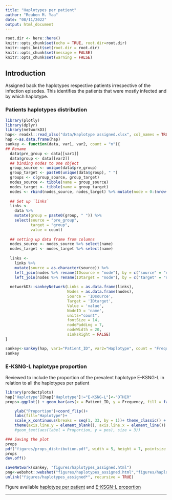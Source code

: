 ```yaml
---
title: "Haplotypes per patient"
author: "Reuben M. Yaa"
date: "08/11/2022"
output: html_document
---
```


```r
root.dir <- here::here()
knitr::opts_chunk$set(echo = TRUE, root.dir=root.dir)
knitr::opts_knit$set(root.dir = root.dir)
knitr::opts_chunk$set(message = FALSE)
knitr::opts_chunk$set(warning = FALSE)
```

## Introduction
Assigned back the haplotypes respective patients irrespective of the infection episodes. This identifies the patients that were mostly infected and by which haplotype. 

### Patients haplotypes distribution
```r
library(plotly)
library(dplyr)
library(networkD3)
hap<- readxl::read_xlsx("data/Haplotype assigned.xlsx", col_names = TRUE)
hap <-as.data.frame(hap)
sankey <- function(data, var1, var2, count = "n"){
## Rename
  data$pre_group <- data[[var1]]
  data$group <- data[[var2]]
  ## binding nodes to one object
  group_source <- unique(data$pre_group)
  group_target <- paste0(unique(data$group), " ")
  groups <- c(group_source, group_target)
  nodes_source <- tibble(name = group_source)
  nodes_target <- tibble(name = group_target)
  nodes <- rbind(nodes_source, nodes_target) %>% mutate(node = 0:(nrow(.) - 1))
  
  ## Set up `links`
  links <-
    data %>%
    mutate(group = paste0(group, " ")) %>%
    select(source = "pre_group",
           target = "group",
           value = count)
  
  ## setting up data frame from columns
  nodes_source <- nodes_source %>% select(name) 
  nodes_target <- nodes_target %>% select(name) 
  
  links <-
    links %>%
    mutate(source = as.character(source)) %>% 
    left_join(nodes %>% rename(IDsource = "node"), by = c("source" = "name")) %>%
    left_join(nodes %>% rename(IDtarget = "node"), by = c("target" = "name"))
  
  networkD3::sankeyNetwork(Links = as.data.frame(links),
                           Nodes = as.data.frame(nodes),
                           Source = 'IDsource', 
                           Target = 'IDtarget', 
                           Value = 'value',
                           NodeID = 'name',
                           units="count",
                           fontSize = 14,
                           nodePadding = 7,
                           nodeWidth = 20,
                           sinksRight = FALSE)
}

sankey<-sankey(hap, var1="Patient_ID", var2="Haplotype", count = "Frequency")
sankey
```

### E-KSNG-L haplotype proportion 
Reviewed to include the proportion of the prevalent haplotype E-KSNG-L in relation to all the haplotypes per patient
```r
library(productplots)
hap['Haplotype'][hap['Haplotype']!="E-KSNG-L"]<-"OTHER"
props<-ggplot() + geom_bar(aes(x = Patient_ID, y = Frequency, fill = factor(Haplotype, levels=c("OTHER","E-KSNG-L"))), data = hap,position="fill", stat="identity")+

    ylab("Proportion")+coord_flip()+
    labs(fill="Haplotype")+
    scale_x_continuous(breaks = seq(1, 33, by = 1))+ theme_classic() +
    theme(axis.line.y = element_blank(), axis.line.x = element_line())
    #geom_text(aes(label = Proportion, y = pos), size = 3))

### Saving the plot
props
pdf("figures/props_distribution.pdf", width = 5, height = 7, pointsize = 16)#save as pdf file
props
dev.off()
```



```r
saveNetwork(sankey, "figures/haplotypes_assigned.html")
png<-webshot::webshot("figures/haplotypes_assigned.html","figures/haplotypes per patient.pdf", vwidth = 1000, vheight = 900)
unlink("figures/haplotypes_assigned*", recursive = TRUE)
```
Figure available [haplotype per patient](https://mangiruben.github.io/pfMSP1-Malaria/figures/haplotypes per patient.pdf)
and [E-KSGN-L proportion](https://mangiruben.github.io/pfMSP1-Malaria/figures/figures/props_distribution.pdf)
<hr>
